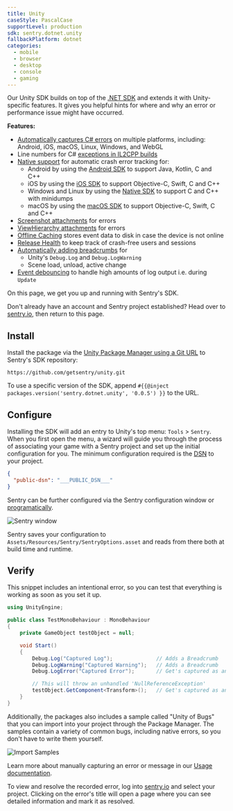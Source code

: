 ```yaml
---
title: Unity
caseStyle: PascalCase
supportLevel: production
sdk: sentry.dotnet.unity
fallbackPlatform: dotnet
categories:
  - mobile
  - browser
  - desktop
  - console
  - gaming
---
```


Our Unity SDK builds on top of the [.NET SDK](/platforms/dotnet/) and extends it with Unity-specific features. It gives you helpful hints for where and why an error or performance issue might have occurred.

**Features:**

- [Automatically captures C# errors](/platforms/unity/usage/automatic-error-capture/) on multiple platforms, including: Android, iOS, macOS, Linux, Windows, and WebGL
- Line numbers for C# [exceptions in IL2CPP builds](/platforms/unity/configuration/il2cpp/)
- [Native support](/platforms/unity/native-support/) for automatic crash error tracking for:
  - Android by using the [Android SDK](/platforms/android/) to support Java, Kotlin, C and C++
  - iOS by using the [iOS SDK](/platforms/apple/guides/ios/) to support Objective-C, Swift, C and C++
  - Windows and Linux by using the [Native SDK](/platforms/native/) to support C and C++ with minidumps
  - macOS by using the [macOS SDK](/platforms/apple/guides/macos/) to support Objective-C, Swift, C and C++
- [Screenshot attachments](/platforms/unity/enriching-events/screenshots/) for errors
- [ViewHierarchy attachments](/platforms/unity/enriching-events/view-hierarchy/) for errors
- [Offline Caching](/platforms/unity/configuration/options/#cache-directory-path) stores event data to disk in case the device is not online
- [Release Health](/platforms/unity/configuration/releases/) to keep track of crash-free users and sessions
- [Automatically adding breadcrumbs](/platforms/unity/enriching-events/breadcrumbs/#automatic-breadcrumbs) for
  - Unity's `Debug.Log` and `Debug.LogWarning`
  - Scene load, unload, active change
- [Event debouncing](/platforms/unity/configuration/event-debouncing/) to handle high amounts of log output i.e. during `Update`


On this page, we get you up and running with Sentry's SDK.

Don't already have an account and Sentry project established? Head over to [sentry.io](https://sentry.io/signup/), then return to this page.

## Install

Install the package via the [Unity Package Manager using a Git URL](https://docs.unity3d.com/Manual/upm-ui-giturl.html) to Sentry's SDK repository:

```
https://github.com/getsentry/unity.git
```

To use a specific version of the SDK, append `#{{@inject packages.version('sentry.dotnet.unity', '0.0.5') }}` to the URL.

## Configure

Installing the SDK will add an entry to Unity's top menu: `Tools` > `Sentry`. When you first open the menu, a wizard will guide you through the process of associating your game with a Sentry project and set up the initial configuration for you. The minimum configuration required is the [DSN](/product/sentry-basics/dsn-explainer/) to your project.

```json {tabTitle: Public DSN}
{
  "public-dsn": "___PUBLIC_DSN___"
}
```

Sentry can be further configured via the Sentry configuration window or [programatically](/platforms/unity/configuration/options/).

![Sentry window](./img/unity-sentry-window.png)

Sentry saves your configuration to `Assets/Resources/Sentry/SentryOptions.asset` and reads from there both at build time and runtime.

## Verify

This snippet includes an intentional error, so you can test that everything is working as soon as you set it up.

```csharp
using UnityEngine;

public class TestMonoBehaviour : MonoBehaviour
{
    private GameObject testObject = null;

    void Start()
    {
        Debug.Log("Captured Log");              // Adds a Breadcrumb
        Debug.LogWarning("Captured Warning");   // Adds a Breadcrumb
        Debug.LogError("Captured Error");       // Get's captured as an Error by default

        // This will throw an unhandled 'NullReferenceException'
        testObject.GetComponent<Transform>();   // Get's captured as an Error
    }
}
```

Additionally, the packages also includes a sample called "Unity of Bugs" that you can import into your project through the Package Manager. The samples contain a variety of common bugs, including native errors, so you don't have to write them yourself.

![Import Samples](./img/unity-package-samples.png)


<Alert>

Learn more about manually capturing an error or message in our [Usage documentation](/platforms/unity/usage/).

</Alert>

To view and resolve the recorded error, log into [sentry.io](https://sentry.io) and select your project. Clicking on the error's title will open a page where you can see detailed information and mark it as resolved.
